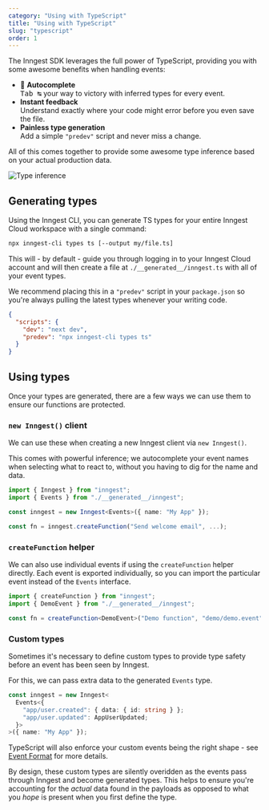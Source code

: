 ```yaml
---
category: "Using with TypeScript"
title: "Using with TypeScript"
slug: "typescript"
order: 1
---
```

The Inngest SDK leverages the full power of TypeScript, providing you with some awesome benefits when handling events:

- 📑 **Autocomplete**<br/>
  <kbd>Tab ↹</kbd> your way to victory with inferred types for every event.
- **Instant feedback**<br/>
  Understand exactly where your code might <span className="error-text">error</span> before you even save the file.
- **Painless type generation**<br/>
  Add a simple `"predev"` script and never miss a change.

All of this comes together to provide some awesome type inference based on your actual production data.

![Type inference](/assets/docs/typescript/send_welcome_email.gif)

## Generating types

Using the Inngest CLI, you can generate TS types for your entire Inngest Cloud workspace with a single command:

```sh
npx inngest-cli types ts [--output my/file.ts]
```

This will - by default - guide you through logging in to your Inngest Cloud account and will then create a file at `./__generated__/inngest.ts` with all of your event types.

We recommend placing this in a `"predev"` script in your `package.json` so you're always pulling the latest types whenever your writing code.

```json
{
  "scripts": {
    "dev": "next dev",
    "predev": "npx inngest-cli types ts"
  }
}
```

<!-- TODO Mention CI here via `"prebuild": "yarn run predev --check" -->
<!-- We don't do this yet because we can't specify a token to log in with, so it would break in practice -->

## Using types

Once your types are generated, there are a few ways we can use them to ensure our functions are protected.

### `new Inngest()` client

We can use these when creating a new Inngest client via `new Inngest()`.

This comes with powerful inference; we autocomplete your event names when selecting what to react to, without you having to dig for the name and data.

```ts
import { Inngest } from "inngest";
import { Events } from "./__generated__/inngest";

const inngest = new Inngest<Events>({ name: "My App" });

const fn = inngest.createFunction("Send welcome email", ...);
```

### `createFunction` helper

We can also use individual events if using the `createFunction` helper directly. Each event is exported individually, so you can import the particular event instead of the `Events` interface.

```ts
import { createFunction } from "inngest";
import { DemoEvent } from "./__generated__/inngest";

const fn = createFunction<DemoEvent>("Demo function", "demo/demo.event", job);
```

### Custom types

Sometimes it's necessary to define custom types to provide type safety before an event has been seen by Inngest.

For this, we can pass extra data to the generated `Events` type.

```ts
const inngest = new Inngest<
  Events<{
    "app/user.created": { data: { id: string } };
    "app/user.updated": AppUserUpdated;
  }>
>({ name: "My App" });
```

TypeScript will also enforce your custom events being the right shape - see [Event Format](/docs/event-format-and-structure) for more details.

By design, these custom types are silently overidden as the events pass through Inngest and become generated types. This helps to ensure you're accounting for the _actual_ data found in the payloads as opposed to what you _hope_ is present when you first define the type.

